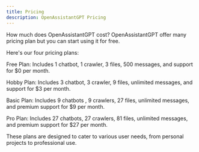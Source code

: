 ```yaml
---
title: Pricing
description: OpenAssistantGPT Pricing
---
```


How much does OpenAssistantGPT cost? OpenAssistantGPT offer many pricing plan but you can start using it for free.

Here's our four pricing plans:

Free Plan: Includes 1 chatbot, 1 crawler, 3 files, 500 messages, and support for $0 per month.

Hobby Plan: Includes 3 chatbot, 3 crawler, 9 files, unlimited messages, and support for $3 per month.

Basic Plan: Includes 9 chatbots , 9 crawlers, 27 files, unlimited messages, and premium support for $9 per month.

Pro Plan: Includes 27 chatbots, 27 crawlers, 81 files, unlimited messages, and premium support for $27 per month.

These plans are designed to cater to various user needs, from personal projects to professional use.